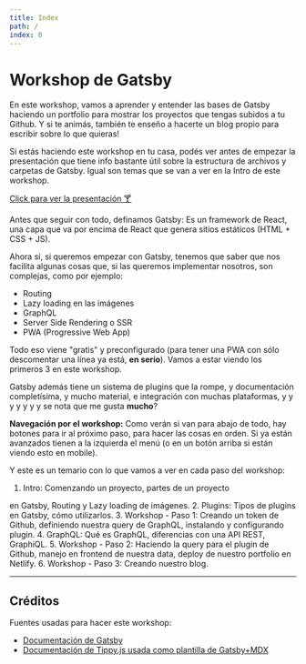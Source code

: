 ```yaml
---
title: Index
path: /
index: 0
---
```



# Workshop de Gatsby

En este workshop, vamos a aprender y entender las bases de Gatsby haciendo un
portfolio para mostrar los proyectos que tengas subidos a tu Github. Y si te
animás, también te enseño a hacerte un blog propio para escribir sobre lo que
quieras!

Si estás haciendo este workshop en tu casa, podés ver antes de empezar la
presentación que tiene info bastante útil sobre la estructura de archivos y
carpetas de Gatsby. Igual son temas que se van a ver en la Intro de este
workshop.

[Click para ver la presentación 🍸](https://docs.google.com/presentation/d/1pcCvCoAoxqXqXMYqlw7mj820_sqTrGFZKa62D-o06jQ/edit?usp=sharing)

Antes que seguir con todo, definamos Gatsby: Es un framework de React, una capa
que va por encima de React que genera sitios estáticos (HTML + CSS + JS).

Ahora sí, si queremos empezar con Gatsby, tenemos que saber que nos facilita
algunas cosas que, si las queremos implementar nosotros, son complejas, como por
ejemplo:

- Routing
- Lazy loading en las imágenes
- GraphQL
- Server Side Rendering o SSR
- PWA (Progressive Web App)

Todo eso viene "gratis" y preconfigurado (para tener una PWA con sólo
descomentar una línea ya está, **en serio**). Vamos a estar viendo los primeros
3 en este workshop.

Gatsby además tiene un sistema de plugins que la rompe, y documentación
completísima, y mucho material, e integración con muchas plataformas, y y y y y
y y se nota que me gusta **mucho**?

**Navegación por el workshop:** Como verán si van para abajo de todo, hay
botones para ir al próximo paso, para hacer las cosas en orden. Si ya están
avanzados tienen a la izquierda el menú (o en un botón arriba si están viendo
esto en mobile).

Y este es un temario con lo que vamos a ver en cada paso del workshop:

1. <Link to="/intro">Intro</Link>: Comenzando un proyecto, partes de un proyecto
en Gatsby, Routing y Lazy loading de imágenes.
2. <Link to="/plugins">Plugins</Link>: Tipos de plugins en Gatsby, cómo utilizarlos.
3. <Link to="/paso-01">Workshop - Paso 1</Link>: Creando un token de Github, definiendo 
nuestra query de GraphQL, instalando y configurando plugin.
4. <Link to="/graphql">GraphQL</Link>: Qué es GraphQL, diferencias con una API REST, GraphiQL.
5. <Link to="/paso-02">Workshop - Paso 2</Link>: Haciendo la query para el plugin de Github, 
manejo en frontend de nuestra data, deploy de nuestro portfolio en Netlify.
6. <Link to="/paso-03">Workshop - Paso 3</Link>: Creando nuestro blog.

---

## Créditos

Fuentes usadas para hacer este workshop:

- [Documentación de Gatsby](https://www.gatsbyjs.org)
- [Documentación de Tippy.js usada como plantilla de Gatsby+MDX](https://github.com/atomiks/tippyjs/tree/master/website)
